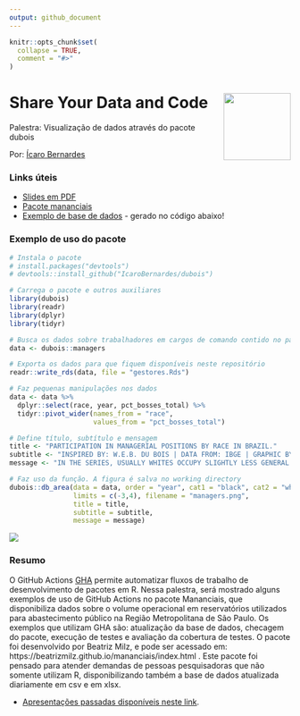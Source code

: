 ```yaml
---
output: github_document
---
```


<!-- README.md is generated from README.Rmd. Please edit that file -->

```r
knitr::opts_chunk$set(
  collapse = TRUE,
  comment = "#>"
)
```

# Share Your Data and Code <img src="https://github.com/IcaroBernardes/dubois/blob/master/man/figures/dubois.png" align="right" width = "120px"/>

Palestra: Visualização de dados através do pacote dubois


Por: [Ícaro Bernardes](https://github.com/IcaroBernardes)

### Links úteis

  - [Slides em PDF](https://github.com/eventoseroficial/Data_and_Code/blob/main/Beatriz%20Milz/slides.pdf)
  - [Pacote mananciais](https://beatrizmilz.github.io/mananciais/index.html)
  - [Exemplo de base de dados](https://github.com/eventoseroficial/Data_and_Code/blob/main/Beatriz%20Milz/dados_exemplo_mananciais.Rds) - gerado no código abaixo!

  
### Exemplo de uso do pacote

```r
# Instala o pacote
# install.packages("devtools")
# devtools::install_github("IcaroBernardes/dubois")

# Carrega o pacote e outros auxiliares
library(dubois)
library(readr)
library(dplyr)
library(tidyr)

# Busca os dados sobre trabalhadores em cargos de comando contido no pacote
data <- dubois::managers

# Exporta os dados para que fiquem disponíveis neste repositório
readr::write_rds(data, file = "gestores.Rds")

# Faz pequenas manipulações nos dados
data <- data %>%
  dplyr::select(race, year, pct_bosses_total) %>%
  tidyr::pivot_wider(names_from = "race",
                     values_from = "pct_bosses_total")

# Define título, subtítulo e mensagem
title <- "PARTICIPATION IN MANAGERIAL POSITIONS BY RACE IN BRAZIL."
subtitle <- "INSPIRED BY: W.E.B. DU BOIS | DATA FROM: IBGE | GRAPHIC BY: ICARO BERNARDES"
message <- "IN THE SERIES, USUALLY WHITES OCCUPY SLIGHTLY LESS GENERAL WORK POSITIONS. HOWEVER WHITES OCCUPY WAY MORE MANAGERIAL POSITIONS THAN BLACKS"

# Faz uso da função. A figura é salva no working directory
dubois::db_area(data = data, order = "year", cat1 = "black", cat2 = "white",
                limits = c(-3,4), filename = "managers.png",
                title = title,
                subtitle = subtitle,
                message = message)

```

![](managers.png)

### Resumo

O GitHub Actions [GHA](https://docs.github.com/pt/actions) permite automatizar fluxos de trabalho de desenvolvimento de pacotes em R. Nessa palestra, será mostrado alguns exemplos de uso de GitHub Actions no pacote Mananciais, que disponibiliza dados sobre o volume operacional em reservatórios utilizados para abastecimento público na Região Metropolitana de São Paulo. Os exemplos que utilizam GHA são: atualização da base de dados, checagem do pacote, execução de testes e avaliação da cobertura de testes. O pacote foi desenvolvido por Beatriz Milz, e pode ser acessado em: https://beatrizmilz.github.io/mananciais/index.html . Este pacote foi pensado para atender demandas de pessoas pesquisadoras que não somente utilizam R, disponibilizando também a base de dados atualizada diariamente em csv e em xlsx. 


- [Apresentações passadas disponíveis neste link](https://beatrizmilz.com/apresentacoes.html).
